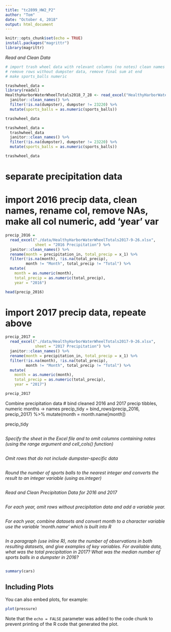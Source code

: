 ```yaml
---
title: "tc2899_HW2_P2"
author: "Tom"
date: "October 4, 2018"
output: html_document
---
```


```r
knitr::opts_chunk$set(echo = TRUE)
install.packages("magrittr")
library(magrittr)
```

_Read and Clean Data_

```r
# import trash wheel data with relevant columns (no notes) clean names
# remove rows without dumpster data, remove final sum at end
# make sports_balls numeric 

trashwheel_data =
library(readxl)
HealthyHarborWaterWheelTotals2018_7_28 <- read_excel("HealthyHarborWaterWheelTotals2018-7-28.xlsx") %>% 
  janitor::clean_names() %>% 
  filter(!is.na(dumpster), dumpster != 23220) %>% 
  mutate(sports_balls = as.numeric(sports_balls))

trashwheel_data
```

```r
trashwheel_data = 
  trashwheel_data 
  janitor::clean_names() %>% 
  filter(!is.na(dumpster), dumpster != 23220) %>% 
  mutate(sports_balls = as.numeric(sports_balls))

trashwheel_data
```

# separate precipitation data

# import 2016 precip data, clean names, rename col, remove NAs, make all col numeric, add 'year' var

```r
precip_2016 = 
  read_excel("./data/HealthyHarborWaterWheelTotals2017-9-26.xlsx", 
             sheet = "2016 Precipitation") %>% 
  janitor::clean_names() %>% 
  rename(month = precipitation_in, total_precip = x_1) %>%
  filter(!is.na(month), !is.na(total_precip),
         month != "Month", total_precip != "Total") %>% 
  mutate(
    month = as.numeric(month),
    total_precip = as.numeric(total_precip),
    year = "2016")

head(precip_2016)
```

# import 2017 precip data, repeate above

```r
precip_2017 = 
  read_excel("./data/HealthyHarborWaterWheelTotals2017-9-26.xlsx", 
             sheet = "2017 Precipitation") %>% 
  janitor::clean_names() %>% 
  rename(month = precipitation_in, total_precip = x_1) %>% 
  filter(!is.na(month), !is.na(total_precip), 
         month != "Month", total_precip != "Total") %>% 
  mutate(
    month = as.numeric(month),
    total_precip = as.numeric(total_precip),
    year = "2017")

precip_2017
```

Combine precipitation data
# bind cleaned 2016 and 2017 precip tibbles, numeric months -> names
precip_tidy = bind_rows(precip_2016, precip_2017) %>% 
  mutate(month = month.name[month]) 

precip_tidy

```r
```

*Specify the sheet in the Excel file and to omit columns containing notes (using the range argument and cell_cols() function)*
```r
```

*Omit rows that do not include dumpster-specific data*
```r
```

*Round the number of sports balls to the nearest integer and converts the result to an integer variable (using as.integer)*
```r
```

*Read and Clean Precipitation Data for 2016 and 2017*
```r
```

*For each year, omit rows without precipitation data and add a variable year.*
```r
```

*For each year, combine datasets and convert month to a character variable use the variable 'month.name' which is built into R*
```r
```

*In a paragraph (use inline R), note the number of observations in both resulting datasets, and give examples of key variables. For available data, what was the total precipitation in 2017? What was the median number of sports balls in a dumpster in 2016?*
```r
```


```r
summary(cars)
```

## Including Plots

You can also embed plots, for example:

```r
plot(pressure)
```

Note that the `echo = FALSE` parameter was added to the code chunk to prevent printing of the R code that generated the plot.
